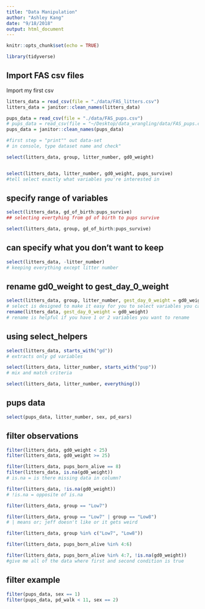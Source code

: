 ```yaml
---
title: "Data Manipulation"
author: "Ashley Kang"
date: "9/18/2018"
output: html_document
---
```


```r
knitr::opts_chunk$set(echo = TRUE)

library(tidyverse)
```

## Import FAS csv files

Import my first csv

```r
litters_data = read_csv(file = "./data/FAS_litters.csv")
litters_data = janitor::clean_names(litters_data)

pups_data = read_csv(file = "./data/FAS_pups.csv")
# pups_data = read_csv(file = "~/Desktop/data_wrangling/data/FAS_pups.csv")
pups_data = janitor::clean_names(pups_data)

#first step = "print"" out data-set 
# in console, type dataset name and check"
```

```r
select(litters_data, group, litter_number, gd0_weight)


select(litters_data, litter_number, gd0_weight, pups_survive)
#tell select exactly what variables you're interested in
```

## specify range of variables

```r
select(litters_data, gd_of_birth:pups_survive)
## selecting evertyhing from gd of birth to pups survive

select(litters_data, group, gd_of_birth:pups_survive)
```

## can specify what you don't want to keep
```r
select(litters_data, -litter_number)
# keeping everything except litter number
```

## rename gd0_weight to gest_day_0_weight
```r
select(litters_data, group, litter_number, gest_day_0_weight = gd0_weight)
# select is designed to make it easy for you to select variables you care about
rename(litters_data, gest_day_0_weight = gd0_weight)
# rename is helpful if you have 1 or 2 variables you want to rename
```

## using select_helpers
```r
select(litters_data, starts_with("gd"))
# extracts only gd variables

select(litters_data, litter_number, starts_with("pup"))
# mix and match criteria

select(litters_data, litter_number, everything())

```

## pups data
```r
select(pups_data, litter_number, sex, pd_ears)
```

## filter observations
```r
filter(litters_data, gd0_weight < 25)
filter(litters_data, gd0_weight >= 25)

filter(litters_data, pups_born_alive == 8)
filter(litters_data, is.na(gd0_weight))
# is.na = is there missing data in column?

filter(litters_data, !is.na(gd0_weight))
# !is.na = opposite of is.na

filter(litters_data, group == "Low7")

filter(litters_data, group == "Low7" | group == "Low8")
# | means or; jeff doesn't like or it gets weird

filter(litters_data, group %in% c("Low7", "Low8"))

filter(litters_data, pups_born_alive %in% 4:6)

filter(litters_data, pups_born_alive %in% 4:7, !is.na(gd0_weight))
#give me all of the data where first and second condition is true
```

## filter example

```r
filter(pups_data, sex == 1)
filter(pups_data, pd_walk < 11, sex == 2)
```


